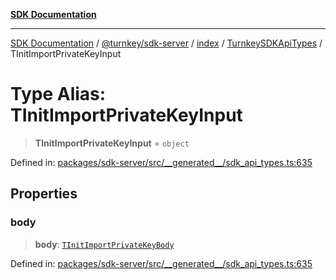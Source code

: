 [**SDK Documentation**](../../../../../../README.mdx)

***

[SDK Documentation](../../../../../../packages.mdx) / [@turnkey/sdk-server](../../../../README.mdx) / [index](../../../README.mdx) / [TurnkeySDKApiTypes](../README.mdx) / TInitImportPrivateKeyInput

# Type Alias: TInitImportPrivateKeyInput

> **TInitImportPrivateKeyInput** = `object`

Defined in: [packages/sdk-server/src/\_\_generated\_\_/sdk\_api\_types.ts:635](https://github.com/tkhq/sdk/blob/078f5423e923fbd1d7fd39440402d7f01d09c3d0/packages/sdk-server/src/__generated__/sdk_api_types.ts#L635)

## Properties

### body

> **body**: [`TInitImportPrivateKeyBody`](TInitImportPrivateKeyBody.mdx)

Defined in: [packages/sdk-server/src/\_\_generated\_\_/sdk\_api\_types.ts:635](https://github.com/tkhq/sdk/blob/078f5423e923fbd1d7fd39440402d7f01d09c3d0/packages/sdk-server/src/__generated__/sdk_api_types.ts#L635)
